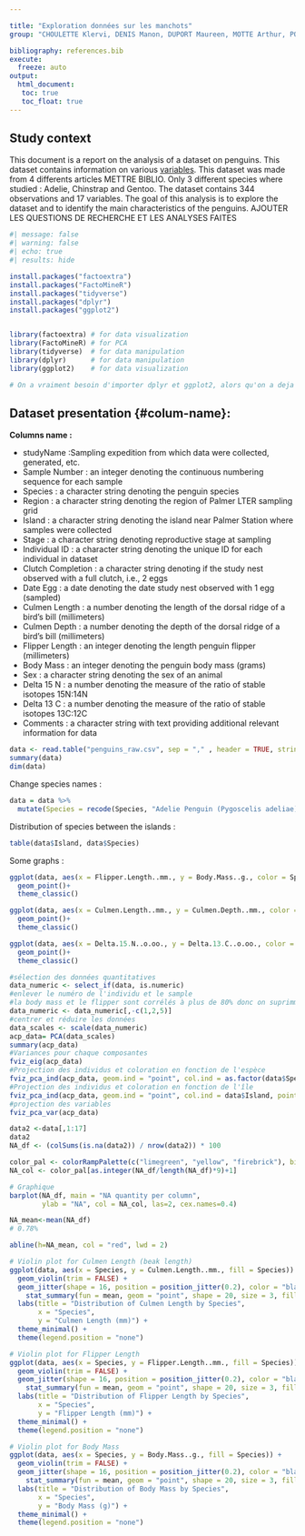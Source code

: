 ```yaml
---

title: "Exploration données sur les manchots"
group: "CHOULETTE Klervi, DENIS Manon, DUPORT Maureen, MOTTE Arthur, POYARD Antoine, SESIA Marion, TANGUY Céline" 

bibliography: references.bib
execute: 
  freeze: auto
output: 
  html_document:
   toc: true
   toc_float: true
---
```


## Study context

This document is a report on the analysis of a dataset on penguins. This dataset contains information on various [variables](#colum-name). This dataset was made from 4 differents articles METTRE BIBLIO.
Only 3 different species where studied : Adelie, Chinstrap and Gentoo. The dataset contains 344 observations and 17 variables. The goal of this analysis is to explore the dataset and to identify the main characteristics of the penguins.
AJOUTER LES QUESTIONS DE RECHERCHE ET LES ANALYSES FAITES


```r
#| message: false
#| warning: false
#| echo: true
#| results: hide

install.packages("factoextra")
install.packages("FactoMineR")
install.packages("tidyverse")
install.packages("dplyr")
install.packages("ggplot2")


library(factoextra) # for data visualization
library(FactoMineR) # for PCA
library(tidyverse)  # for data manipulation
library(dplyr)      # for data manipulation
library(ggplot2)    # for data visualization

# On a vraiment besoin d'importer dplyr et ggplot2, alors qu'on a deja importer tidyverse ?
```

## Dataset presentation {#colum-name}: 

**Columns name :**

 - studyName :Sampling expedition from which data were collected, generated, etc.  
 - Sample Number : an integer denoting the continuous numbering sequence for each sample  
 - Species : a character string denoting the penguin species  
 - Region : a character string denoting the region of Palmer LTER sampling grid  
 - Island : a character string denoting the island near Palmer Station where samples were collected  
 - Stage : a character string denoting reproductive stage at sampling  
 - Individual ID : a character string denoting the unique ID for each individual in dataset  
 - Clutch Completion : a character string denoting if the study nest observed with a full clutch, i.e., 2 eggs  
 - Date Egg : a date denoting the date study nest observed with 1 egg (sampled)  
 - Culmen Length : a number denoting the length of the dorsal ridge of a bird's bill (millimeters)  
 - Culmen Depth : a number denoting the depth of the dorsal ridge of a bird's bill (millimeters)  
 - Flipper Length : an integer denoting the length penguin flipper (millimeters)  
 - Body Mass : an integer denoting the penguin body mass (grams)  
 - Sex : a character string denoting the sex of an animal  
 - Delta 15 N : a number denoting the measure of the ratio of stable isotopes 15N:14N  
 - Delta 13 C : a number denoting the measure of the ratio of stable isotopes 13C:12C  
 - Comments : a character string with text providing additional relevant information for data  


```r
data <- read.table("penguins_raw.csv", sep = "," , header = TRUE, stringsAsFactors = T)
summary(data)
dim(data)
```

Change species names :  
```r
data = data %>%
  mutate(Species = recode(Species, "Adelie Penguin (Pygoscelis adeliae)" = "Adelie", "Chinstrap penguin (Pygoscelis antarctica)" = "Chinstrap", "Gentoo penguin (Pygoscelis papua)" = "Gentoo"))
```


Distribution of species between the islands :  

```r
table(data$Island, data$Species)
```

Some graphs :

```r
ggplot(data, aes(x = Flipper.Length..mm., y = Body.Mass..g., color = Species))+
  geom_point()+
  theme_classic()
```

```r
ggplot(data, aes(x = Culmen.Length..mm., y = Culmen.Depth..mm., color = Species))+
  geom_point()+
  theme_classic()
```

```r
ggplot(data, aes(x = Delta.15.N..o.oo., y = Delta.13.C..o.oo., color = Species, shape = Island))+
  geom_point()+
  theme_classic()
```

```r
#sélection des données quantitatives
data_numeric <- select_if(data, is.numeric)
#enlever le numéro de l'individu et le sample
#la body mass et le flipper sont corrélés à plus de 80% donc on suprimme flipper car c'est la données la plus corrélées à toute
data_numeric <- data_numeric[,-c(1,2,5)]
#centrer et réduire les données
data_scales <- scale(data_numeric)
acp_data= PCA(data_scales)
summary(acp_data)
#Variances pour chaque composantes
fviz_eig(acp_data)
#Projection des individus et coloration en fonction de l'espèce
fviz_pca_ind(acp_data, geom.ind = "point", col.ind = as.factor(data$Species), addEllipses = T, pointshape = 19)
#Projection des individus et coloration en fonction de l'île
fviz_pca_ind(acp_data, geom.ind = "point", col.ind = data$Island, pointshape = 19, addEllipses = T)
#projection des variables
fviz_pca_var(acp_data)
```


```r

data2 <-data[,1:17]
data2
NA_df <- (colSums(is.na(data2)) / nrow(data2)) * 100

color_pal <- colorRampPalette(c("limegreen", "yellow", "firebrick"), bias = 20)(10)
NA_col <- color_pal[as.integer(NA_df/length(NA_df)*9)+1]

# Graphique
barplot(NA_df, main = "NA quantity per column",
        ylab = "NA", col = NA_col, las=2, cex.names=0.4)

NA_mean<-mean(NA_df)
# 0.78% 

abline(h=NA_mean, col = "red", lwd = 2)

```


```r

# Violin plot for Culmen Length (beak length)
ggplot(data, aes(x = Species, y = Culmen.Length..mm., fill = Species)) +
  geom_violin(trim = FALSE) +
  geom_jitter(shape = 16, position = position_jitter(0.2), color = "black", alpha = 0.3) +
    stat_summary(fun = mean, geom = "point", shape = 20, size = 3, fill = "red", color = "red") +
  labs(title = "Distribution of Culmen Length by Species",
       x = "Species",
       y = "Culmen Length (mm)") +
  theme_minimal() +
  theme(legend.position = "none")

# Violin plot for Flipper Length
ggplot(data, aes(x = Species, y = Flipper.Length..mm., fill = Species)) +
  geom_violin(trim = FALSE) +
  geom_jitter(shape = 16, position = position_jitter(0.2), color = "black", alpha = 0.3) +
    stat_summary(fun = mean, geom = "point", shape = 20, size = 3, fill = "red", color = "red") +
  labs(title = "Distribution of Flipper Length by Species",
       x = "Species",
       y = "Flipper Length (mm)") +
  theme_minimal() +
  theme(legend.position = "none")

# Violin plot for Body Mass
ggplot(data, aes(x = Species, y = Body.Mass..g., fill = Species)) +
  geom_violin(trim = FALSE) +
  geom_jitter(shape = 16, position = position_jitter(0.2), color = "black", alpha = 0.3) +
    stat_summary(fun = mean, geom = "point", shape = 20, size = 3, fill = "red", color = "red") +
  labs(title = "Distribution of Body Mass by Species",
       x = "Species",
       y = "Body Mass (g)") +
  theme_minimal() +
  theme(legend.position = "none")

```


